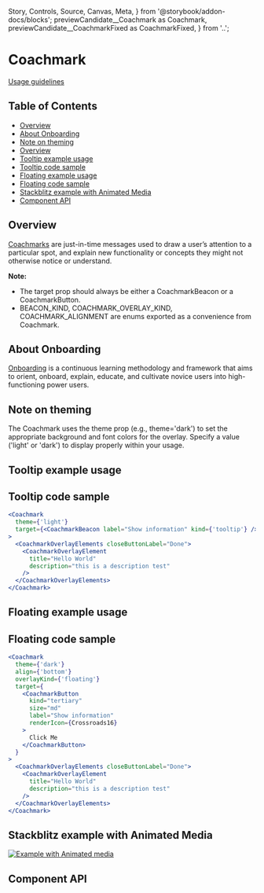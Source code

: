   Story,
  Controls,
  Source,
  Canvas,
  Meta,
} from '@storybook/addon-docs/blocks';
  previewCandidate__Coachmark as Coachmark,
  previewCandidate__CoachmarkFixed as CoachmarkFixed,
} from '..';

<Meta title="Coachmark" component={Coachmark} />

# Coachmark

[Usage guidelines](https://pages.github.ibm.com/carbon/ibm-products/components/onboarding/coachmark/usage/)

## Table of Contents

- [Overview](#overview)
- [About Onboarding](#about-onboarding)
- [Note on theming](#note-on-theming)
- [Overview](#overview)
- [Tooltip example usage](#tooltip-example-usage)
- [Tooltip code sample](#tooltip-code-sample)
- [Floating example usage](#floating-example-usage)
- [Floating code sample](#floating-code-sample)
- [Stackblitz example with Animated Media](#stackblitz-example-with-animated-media)
- [Component API](#component-api)

## Overview

[Coachmarks](https://pages.github.ibm.com/carbon/ibm-products/components/onboarding/coachmark/usage)
are just-in-time messages used to draw a user’s attention to a particular spot,
and explain new functionality or concepts they might not otherwise notice or
understand.

**Note:**

- The target prop should always be either a CoachmarkBeacon or a
  CoachmarkButton.
- BEACON_KIND, COACHMARK_OVERLAY_KIND, COACHMARK_ALIGNMENT are enums exported as
  a convenience from Coachmark.

## About Onboarding

[Onboarding](https://pages.github.ibm.com/security/security-design/department/end-to-end-experiences/onboarding/overview/)
is a continuous learning methodology and framework that aims to orient, onboard,
explain, educate, and cultivate novice users into high-functioning power users.

## Note on theming

The Coachmark uses the theme prop (e.g., theme='dark') to set the appropriate
background and font colors for the overlay. Specify a value ('light' or 'dark')
to display properly within your usage.

## Tooltip example usage

<Canvas className="coachmarkExample" withSource="none">
  <div className="CoachmarkBaseExampleUsage">
    <Story of={CoachmarkStories.tooltip} />
  </div>
</Canvas>

## Tooltip code sample

```jsx
<Coachmark
  theme={'light'}
  target={<CoachmarkBeacon label="Show information" kind={'tooltip'} />}
>
  <CoachmarkOverlayElements closeButtonLabel="Done">
    <CoachmarkOverlayElement
      title="Hello World"
      description="this is a description test"
    />
  </CoachmarkOverlayElements>
</Coachmark>
```

## Floating example usage

<Canvas className="coachmarkExample" withSource="none">
  <div className="CoachmarkBaseExampleUsage">
    <Story of={CoachmarkStories.floating} />
  </div>
</Canvas>

## Floating code sample

```jsx
<Coachmark
  theme={'dark'}
  align={'bottom'}
  overlayKind={'floating'}
  target={
    <CoachmarkButton
      kind="tertiary"
      size="md"
      label="Show information"
      renderIcon={Crossroads16}
    >
      Click Me
    </CoachmarkButton>
  }
>
  <CoachmarkOverlayElements closeButtonLabel="Done">
    <CoachmarkOverlayElement
      title="Hello World"
      description="this is a description test"
    />
  </CoachmarkOverlayElements>
</Coachmark>
```

## Stackblitz example with Animated Media

[![Example with Animated media](https://developer.stackblitz.com/img/open_in_stackblitz.svg)](https://stackblitz.com/github/carbon-design-system/ibm-products/tree/main/examples/carbon-for-ibm-products/CoachmarkWithAnimatedMedia)

## Component API

<Controls />
